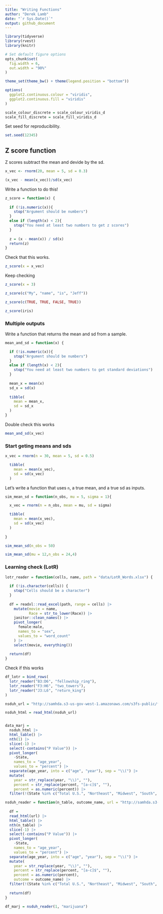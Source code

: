```yaml
---
title: "Writing Functions"
author: "Derek Lamb"
date: "`r Sys.Date()`"
output: github_document
---
```


```r
library(tidyverse)
library(rvest)
library(knitr)

# Set default figure options
opts_chunk$set(
  fig.width = 6,
  out.width = "90%"
)

theme_set(theme_bw() + theme(legend.position = "bottom"))

options(
  ggplot2.continuous.colour = "viridis",
  ggplot2.continuous.fill = "viridis"
)

scale_colour_discrete = scale_colour_viridis_d
scale_fill_discrete = scale_fill_viridis_d
```

Set seed for reproducibility.

```r
set.seed(12345)
```


## Z score function
Z scores subtract the mean and devide by the sd.

```r
x_vec <- rnorm(20, mean = 5, sd = 0.3)
```

```r
(x_vec - mean(x_vec))/sd(x_vec)
```

Write a function to do this!
```r
z_score = function(x) {
  
  if (!is.numeric(x)){
    stop("Argument should be numbers")
  }
  else if (length(x) < 2){
    stop("You need at least two numbers to get z scores")
  }
  
  z = (x - mean(x)) / sd(x)
  return(z)
}
```

Check that this works.

```r
z_score(x = x_vec)
```

Keep checking

```r
z_score(x = 3)

z_score(c("My", "name", "is", "Jeff"))

z_score(c(TRUE, TRUE, FALSE, TRUE))

z_score(iris)
```

### Multiple outputs

Write a function that returns the mean and sd from a sample.
```r
mean_and_sd = function(x) {

  if (!is.numeric(x)){
    stop("Argument should be numbers")
  }
  else if (length(x) < 2){
    stop("You need at least two numbers to get standard deviations")
  }
  
  mean_x = mean(x)
  sd_x = sd(x)
  
  tibble(
    mean = mean_x,
    sd = sd_x
  )
}
```

Double check this works
```r
mean_and_sd(x_vec)
```


### Start geting means and sds

```r

x_vec = rnorm(n = 30, mean = 5, sd = 0.5)

  tibble(
    mean = mean(x_vec),
    sd = sd(x_vec)
  )

```

Let's write a function that uses `n`, a true mean, and a true sd as inputs.

```r
sim_mean_sd = function(n_obs, mu = 5, sigma = 1){

  x_vec = rnorm(n = n_obs, mean = mu, sd = sigma)

  tibble(
    mean = mean(x_vec),
    sd = sd(x_vec)
  )
  
}
```

```r
sim_mean_sd(n_obs = 50)

sim_mean_sd(mu = 12,n_obs = 24,4)
```


### Learning check (LotR)
```r
lotr_reader = function(cells, name, path = "data/LotR_Words.xlsx") {
  
  if (!is.character(cells)) {
    stop("Cells should be a character")
  }
  
  df = readxl::read_excel(path, range = cells) |> 
    mutate(movie = name,
           Race = str_to_lower(Race)) |> 
    janitor::clean_names() |> 
    pivot_longer(
      female:male,
      names_to = "sex",
      values_to = "word_count"
    ) |> 
    select(movie, everything())
  
  return(df)
}
```

Check if this works
```r
df_lotr = bind_rows(
  lotr_reader("B3:D6", "fellowship_ring"),
  lotr_reader("F3:H6", "two_towers"),
  lotr_reader("J3:L6", "return_king")
)
```


```r

nsduh_url = "http://samhda.s3-us-gov-west-1.amazonaws.com/s3fs-public/field-uploads/2k15StateFiles/NSDUHsaeShortTermCHG2015.htm"

nsduh_html = read_html(nsduh_url)


data_marj = 
  nsduh_html |> 
  html_table() |> 
  nth(1) |>
  slice(-1) |> 
  select(-contains("P Value")) |>
  pivot_longer(
    -State,
    names_to = "age_year", 
    values_to = "percent") |>
  separate(age_year, into = c("age", "year"), sep = "\\(") |>
  mutate(
    year = str_replace(year, "\\)", ""),
    percent = str_replace(percent, "[a-c]$", ""),
    percent = as.numeric(percent)) |>
  filter(!(State %in% c("Total U.S.", "Northeast", "Midwest", "South", "West")))
```

```r
nsduh_reader = function(n_table, outcome_name, url = "http://samhda.s3-us-gov-west-1.amazonaws.com/s3fs-public/field-uploads/2k15StateFiles/NSDUHsaeShortTermCHG2015.htm") {
  
  df = 
  read_html(url) |> 
  html_table() |> 
  nth(n_table) |>
  slice(-1) |> 
  select(-contains("P Value")) |>
  pivot_longer(
    -State,
    names_to = "age_year", 
    values_to = "percent") |>
  separate(age_year, into = c("age", "year"), sep = "\\(") |>
  mutate(
    year = str_replace(year, "\\)", ""),
    percent = str_replace(percent, "[a-c]$", ""),
    percent = as.numeric(percent),
    outcome = outcome_name) |>
  filter(!(State %in% c("Total U.S.", "Northeast", "Midwest", "South", "West")))
  
  return(df)
}

```

```r

df_marj = nsduh_reader(1, "marijuana")
```


